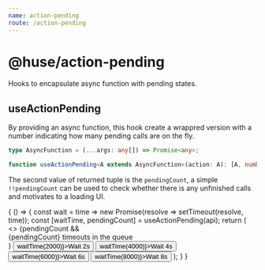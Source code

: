 ```yaml
---
name: action-pending
route: /action-pending
---
```



# @huse/action-pending

Hooks to encapsulate async function with pending states.

## useActionPending

By providing an async function, this hook create a wrappred version with a number indicating how many pending calls are on the fly.

```typescript
type AsyncFunction = (...args: any[]) => Promise<any>;

function useActionPending<A extends AsyncFunction>(action: A): [A, number]
```

The second value of returned tuple is the `pendingCount`, a simple `!!pendingCount` can be used to check whether there is any unfinished calls and motivates to a loading UI.

<Playground>
    {
        () => {
            const wait = time => new Promise(resolve => setTimeout(resolve, time));
            const [waitTime, pendingCount] = useActionPending(api);
            return (
                <>
                    {pendingCount && <div><Spin />{pendingCount} timeouts in the queue</div>}
                    <Button onClick={() => waitTime(2000)}>Wait 2s</Button>
                    <Button onClick={() => waitTime(4000)}>Wait 4s</Button>
                    <Button onClick={() => waitTime(6000)}>Wait 6s</Button>
                    <Button onClick={() => waitTime(8000)}>Wait 8s</Button>
                </>
            );
        }
    }
</Playground>
